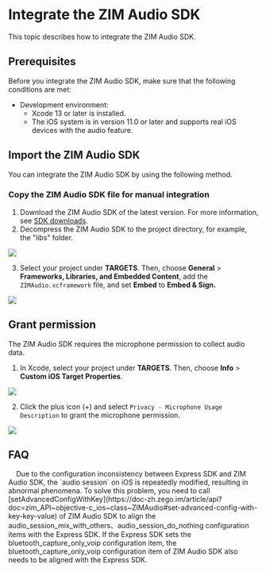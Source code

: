 # Integrate the ZIM Audio SDK


This topic describes how to integrate the ZIM Audio SDK.

## Prerequisites

Before you integrate the ZIM Audio SDK, make sure that the following conditions are met:

- Development environment:
  - Xcode 13 or later is installed.
  - The iOS system is in version 11.0 or later and supports real iOS devices with the audio feature.

## Import the ZIM Audio SDK

You can integrate the ZIM Audio SDK by using the following method.

### Copy the ZIM Audio SDK file for manual integration

1. Download the ZIM Audio SDK of the latest version. For more information, see [SDK downloads](./../Client%20SDKs/SDK%20downloads.mdx).
2. Decompress the ZIM Audio SDK to the project directory, for example, the "libs" folder.
<Frame width="512" height="auto" caption=""><img src="https://doc-media.zego.im/sdk-doc/Pics/in_app_chat/17694_2.png" /></Frame>


3. Select your project under **TARGETS**. Then, choose **General** > **Frameworks, Libraries, and Embedded Content**, add the `ZIMAudio.xcframework` file, and set **Embed** to **Embed \& Sign.**	
<Frame width="512" height="auto" caption=""><img src="https://doc-media.zego.im/sdk-doc/Pics/ZIM/ZIMAudio/embed_and_Sign_audio.jpeg" /></Frame>

## Grant permission

The ZIM Audio SDK requires the microphone permission to collect audio data.

1. In Xcode, select your project under **TARGETS**. Then, choose **Info** > **Custom iOS Target Properties**.
<Frame width="512" height="auto" caption=""><img src="https://doc-media.zego.im/sdk-doc/Pics/ZIM/ZIMAudio/add_property_audio.jpeg" /></Frame>

2. Click the plus icon (+) and select `Privacy - Microphone Usage Description` to grant the microphone permission.
	
<Frame width="512" height="auto" caption=""><img src="https://doc-media.zego.im/sdk-doc/Pics/ZIM/ZIMAudio/addition_done.jpeg" /></Frame>

## FAQ

<Accordion title="How to resolve abnormal issues such as volume fluctuation and long microphone usage time when using Express SDK and ZIM Audio SDK together?" defaultOpen="false">
&nbsp;&nbsp;&nbsp;&nbsp;Due to the configuration inconsistency between  Express SDK and ZIM Audio SDK, the `audio session` on iOS is repeatedly modified, resulting in abnormal phenomena.
To solve this problem, you need to call [setAdvancedConfigWithKey](https://doc-zh.zego.im/article/api?doc=zim_API~objective-c_ios~class~ZIMAudio#set-advanced-config-with-key-key-value) of ZIM Audio SDK to align the audio_session_mix_with_others、audio_session_do_nothing configuration items with the Express SDK.
<Warning title="Warning">
If the Express SDK sets the bluetooth_capture_only_voip configuration item, the bluetooth_capture_only_voip configuration item of ZIM Audio SDK also needs to be aligned with the Express SDK.
</Warning>
</Accordion>